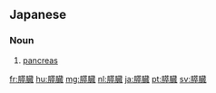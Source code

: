 {{also|膵臟|膵脏}}

==Japanese==
{{ja-kanjitab|すい|ぞう|yomi=o}}

===Noun===
{{ja-noun|すいぞう|kyu=膵臟}}

# [[pancreas]]

[[fr:膵臓]]
[[hu:膵臓]]
[[mg:膵臓]]
[[nl:膵臓]]
[[ja:膵臓]]
[[pt:膵臓]]
[[sv:膵臓]]